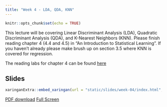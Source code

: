 ```yaml
---
title: "Week 4 - LDA, QDA, KNN"
---
```



```r
knitr::opts_chunk$set(echo = TRUE)
```

This lecture will be covering Linear Discriminant Analysis (LDA), Quadratic Discriminant Analysis (QDA), and K-Nearest Neighbors (KNN). Please finish reading chapter 4 (4.4 and 4.5) in "An Introduction to Statistical Learning". If you haven't already please make brush up on section 3.5 where KNN is covered for regression.

The reading labs for chapter 4 can be found [here](https://emilhvitfeldt.github.io/ISLR-tidymodels-labs/classification.html)

## Slides

```r
xaringanExtra::embed_xaringan(url = "static/slides/week-04/index.html", ratio = "16:9")
```

[PDF download](static/slides/week-04/week-04.pdf) [Full Screen](static/slides/week-04/index.html)

